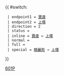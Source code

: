 {{Error|錯誤：此模板已停用。請見[[Template:HK Bus Route Cross Harbour/doc]]。}}{{ #switch: {{{format|}}}
  | endpoint1 = [[寶達邨公共運輸交匯處|寶達]]
  | endpoint2 = [[上環]]
  | direction = 2
  | status = {{HK Bus Status|P}}
  | inline = [[寶達邨公共運輸交匯處|寶達]] ↔ [[上環]]
  | normal =
  | full =
  | special = [[曉麗苑]] → [[上環]]
}}<noinclude>[[Category:過海隧道巴士路線模板|601P]]</noinclude>